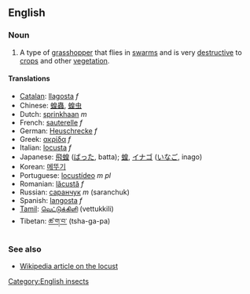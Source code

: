 ==English==
=== Noun ===
#A type of [[grasshopper]] that flies in [[swarm]]s and is very [[destructive]] to [[crop]]s and other [[vegetation]].

====Translations====
*[[Catalan]]: [[llagosta]] ''f''
*Chinese: [[蝗蟲]], [[蝗虫]]
*Dutch: [[sprinkhaan]] ''m''
*French: [[sauterelle]] ''f''
*German: [[Heuschrecke]] ''f''
*Greek: [[ακρίδα]] ''f''
*Italian: [[locusta]] ''f''
*Japanese: [[飛蝗]] ([[ばった]], batta); [[蝗]], [[イナゴ]] ([[いなご]], inago)
*Korean: [[메뚜기]]
*Portuguese: [[locustídeo]] ''m pl''<!-- no singular? -->
*Romanian: [[lăcustă]] ''f''
*Russian: [[саранчук]] ''m'' (saranchuk)
*Spanish: [[langosta]] ''f''
*[[Tamil]]: [[வெட்டுக்கிளி]] (vettukkili)
*Tibetan: [[ཚ་ག་བ་]] (tsha-ga-pa)

===See also===
*[[w:Locust|Wikipedia article on the locust]]

[[Category:English insects]]